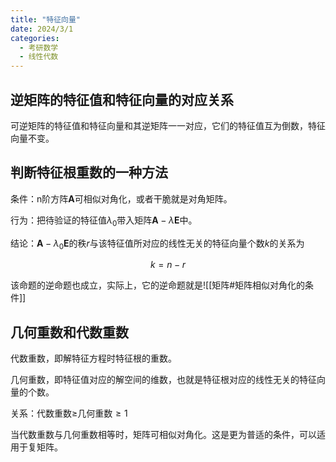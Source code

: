 ```yaml
---
title: "特征向量"
date: 2024/3/1
categories:
  - 考研数学
  - 线性代数
---
```


## 逆矩阵的特征值和特征向量的对应关系

可逆矩阵的特征值和特征向量和其逆矩阵一一对应，它们的特征值互为倒数，特征向量不变。

## 判断特征根重数的一种方法

条件：n阶方阵$\boldsymbol A$可相似对角化，或者干脆就是对角矩阵。

行为：把待验证的特征值$\lambda_0$带入矩阵$\boldsymbol A-\lambda\boldsymbol E$中。

结论：$\boldsymbol A-\lambda_0\boldsymbol E$的秩$r$与该特征值所对应的线性无关的特征向量个数$k$的关系为

$$
k=n-r
$$

该命题的逆命题也成立，实际上，它的逆命题就是![[矩阵#矩阵相似对角化的条件]]

## 几何重数和代数重数

代数重数，即解特征方程时特征根的重数。

几何重数，即特征值对应的解空间的维数，也就是特征根对应的线性无关的特征向量的个数。

关系：代数重数$\geq$几何重数$\geq1$

当代数重数与几何重数相等时，矩阵可相似对角化。这是更为普适的条件，可以适用于复矩阵。